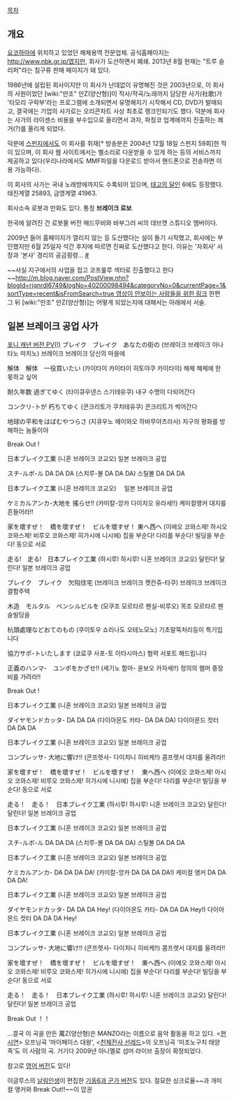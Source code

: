 [[목차]]
== 개요 ==
[[요코하마]]에 위치하고 있었던 해체용역 전문업체. 
공식홈페이지는 [[http://www.nbk.gr.jp/]]였지만, 회사가 도산하면서 폐쇄. 2013년 8월 현재는 "트루 슬리퍼"라는 침구류 판매 페이지가 돼 있다.

1986년에 설립된 회사이지만 이 회사가 난데없이 유명해진 것은 2003년으로, 이 회사의 사원이었던 [wiki:"만조" 만Z(양산형)]이 작사/작곡/노래까지 담당한 사가(社歌)가 '타모리 구락부'라는 프로그램에 소개되면서 유명해지기 시작해서 CD, DVD가 발매되고, 결국에는 기업의 사가로는 오리콘차트 사상 최초로 랭크인되기도 했다. 덕분에 회사는 사가의 라이센스 비용을 부수입으로 올리면서 과자, 파칭코 업계에까지 진출하는 쾌거(?)를 올리게 되었다.

덕분에 [[스펀지]]에서도 이 회사를 취재[* 방송분은 2004년 12월 18일 스펀지 59회]한 적이 있으며, 이 회사 웹 사이트에서는 벨소리로 다운받을 수 있게 하는 등의 서비스까지 제공하고 있다(우리나라에서도 MMF파일을 다운로드 받아서 핸드폰으로 전송하면 이용 가능하다).

이 회사의 사가는 국내 노래방에까지도 수록되어 있으며, [[태고의 달인]] 6에도 등장했다. 태진계열 25893, 금영계열 41963.

회사소속 로봇과 만화도 있다. 통칭 '''브레이크 로보'''.

한국에 알려진 건 로봇물 버전 매드무비와 바부그러 씨의 데브캣 스튜디오 멤버이다.

2009년 들어 홈페이지가 열리지 않는 등 도산했다는 설이 돌기 시작했고, 회사에는 부인했지만 6월 25일자 석간 후지에 따르면 진짜로 도산했다고 한다. 이유는 '자회사' 사장과 '본사' 경리의 공금횡령... [http://itnews.egloos.com/4419233 #]


~~사실 지구에서의 사업을 접고 코프룰루 섹터로 진출했다고 한다~~[[http://m.blog.naver.com/PostView.nhn?blogId=rjqnrdl6749&logNo=40200098494&categoryNo=0&currentPage=1&sortType=recent&isFromSearch=true 영상이 안보이는 사람들을 위한 링크]]
{{{#!HTML
<object classid='clsid:d27cdb6e-ae6d-11cf-96b8-444553540000' codebase='http://download.macromedia.com/pub/shockwave/cabs/flash/swflash.cab#version=9,0,0,0'  id='NFPlayer84777' width='500' height='408'><param name='movie' value='http://serviceapi.nmv.naver.com/flash/NFPlayer.swf?vid=001EA94AD7AB25575F5CBB9EAD3D6B3A7A4A&outKey=V127b4aa80053b10794e34bb787e326d1cc698cb1a6697a1acb264bb787e326d1cc69' /><param name='wmode' value='transparent' /><param name='allowScriptAccess' value='always' /><param name='allowFullScreen' value='true' /><embed src='http://serviceapi.nmv.naver.com/flash/NFPlayer.swf?vid=001EA94AD7AB25575F5CBB9EAD3D6B3A7A4A&outKey=V127b4aa80053b10794e34bb787e326d1cc698cb1a6697a1acb264bb787e326d1cc69' wmode='transparent' width='500' height='408' allowScriptAccess='always' name='NFPlayer84777' id='NFPlayer84777' allowFullScreen='true' type='application/x-shockwave-flash' /></object>
}}}
한편 그 뒤 [wiki:"만조" 만Z(양산형)]는 어떻게 되었는지에 대해서는 아래에서 서술.

== 일본 브레이크 공업 사가 ==
[http://youtu.be/5iMFTVrX6Y8 포니 캐년 버전 PV(!)]
ブレイク　ブレイク　あなたの街の
(브레이크 브레이크 아나타노 마치노)
브레이크 브레이크 당신의 마을에

解体　解体　一役買いたい
(카이타이 카이타이 히토야쿠 카이타이)
해체 해체에 한 몫하고 싶어

耐久年数 過ぎてゆく
(타이큐우넨스 스기테유쿠)
내구 수명이 다되어간다

コンクリ-トが 朽ちてゆく
(콘크리토가 쿠치테유쿠)
콘크리트가 썩어간다

地球の平和をはばむやつらさ
(지큐우노 헤이와오 하바무야츠라사)
지구의 평화를 방해하는 놈들이야 

Break Out !

日本ブレイク工業
(니혼 브레이크 코교오)
일본 브레이크 공업 

スチ-ルボ-ル DA DA DA
(스치루-볼 DA DA DA)
스틸볼 DA DA DA 

日本ブレイク工業
(니혼 브레이크 코교오)　
일본 브레이크 공업 

ケミカルアンカ-大地を 搖らせ!!
(카미칼-앙카 다이치오 유라세!!)
케미컬앵커 대지를 흔들어라!!

家を壞すぜ！　橋を壞すぜ！　ビルを壞すぜ！ 東へ西へ
(이에오 코와스제! 하시오 코와스제! 비루오 코와스제! 히가시에 니시에)
집을 부순다! 다리를 부순다! 빌딩을 부순다! 동으로 서로

走る!　走る!　日本ブレイク工業
(하시루! 하시루! 니혼 브레이크 코교오)
달린다! 달린다! 일본 브레이크 공업

ブレイク　ブレイク　欠陷住宅
(브레이크 브레이크 켓칸쥬-타쿠)
브레이크 브레이크 결함주택 

木造　モルタル　ペンシルビルを
(모쿠조 모르타르 펜실-비루오)
목조 모르타르 펜슬빌딩을

杭頭處理などおてのもの
(쿠이토우 쇼리나도 오테노모노)
기초말뚝처리등이 특기입니다 

協力サポ-トいたします
(쿄료쿠 사포-토 이타시마스)
협력 서포트 해드립니다

正義のハンマ-　ユンボをかざせ!!
(세기노 함마- 윤보오 카자세!!)
정의의 햄머 중장비를 가려라!! 

Break Out !

日本ブレイク工業
(니혼 브레이크 코교오)
일본 브레이크 공업 

ダイヤモンドカッタ- DA DA DA
(다이아몬도 카타- DA DA DA)
다이아몬드 컷터 DA DA DA

日本ブレイク工業
(니혼 브레이크 코교오)
일본 브레이크 공업 

コンプレッサ- 大地に響け!!
(콘프렛사- 다이치니 히비케!!)
콤프렛서 대지를 울려라!!

家を壞すぜ！　橋を壞すぜ！　ビルを壞すぜ！　東へ西へ
(이에오 코와스제! 아시오 코와스제! 비루오 코와스제! 히가시에 니시에)
집을 부순다! 다리를 부순다! 빌딩을 부순다! 동으로 서로

走る！　走る！　日本ブレイク工業
(하시루! 하시루! 니혼 브레이크 코교오)
달린다! 달린다! 일본 브레이크 공업

日本ブレイク工業
(니혼 브레이크 코교오)
일본 브레이크 공업 

スチ-ルボ-ル DA DA DA
(스치루-볼 DA DA DA)
스틸볼 DA DA DA 

日本ブレイク工業
(니혼 브레이크 코교오)
일본 브레이크 공업 

ケミカルアンカ- DA DA DA DA!
(카미칼-앙카 DA DA DA DA!)
케미컬 앵커 DA DA DA DA!

日本ブレイク工業
(니혼 브레이크 코교오)
일본 브레이크 공업 

ダイヤモンドカッタ- DA DA DA Hey!
(다이아몬도 카타- DA DA DA Hey!)
다이아몬드 컷터 DA DA DA Hey!

日本ブレイク工業
(니혼 브레이크 코교오)
일본 브레이크 공업 

コンプレッサ- 大地に響け!!
(콘프렛사- 다이치니 히비케!!)
콤프렛서 대지를 울려라!!

家を壞すぜ！　橋を壞すぜ！　ビルを壞すぜ！　東へ西へ
(이에오 코와스제! 아시오 코와스제! 비루오 코와스제! 히가시에 니시에)
집을 부순다! 다리를 부순다! 빌딩을 부순다! 동으로 서로

走る！　走る！　日本ブレイク工業
(하시루! 하시루! 니혼 브레이크 코교오)
달린다! 달린다! 일본 브레이크 공업

Break Out ！！ 

...결국 이 곡을 만든 萬Z(양산형)은 MANZO라는 이름으로 음악 활동을 하고 있다. <[[현시연]]> 오프닝곡 '마이페이스 대왕', <[[천체전사 선레드]]>의 오프닝곡 '미조노구치 태양족'도 이 사람의 곡. 거기다 2009년 아니멜로 섬머 라이브 출장이 확정되었다.

참고로 [http://youtu.be/qs6BiPwqBU0 영어 버전]도 있다!

이글루스의 [http://skdnd.egloos.com 날림인생]이 편집한 [http://tvpot.daum.net/v/YJs1ZmYbNa0%24 기동6과 군가 버전]도 있다. 절묘한 싱크로율~~과 개미컬 앵커와 Break Out!!~~이 압권
